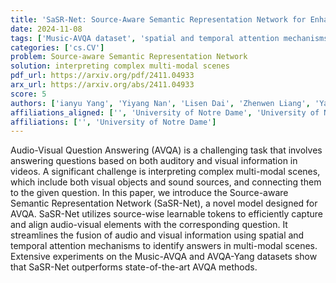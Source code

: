 ```yaml
---
title: 'SaSR-Net: Source-Aware Semantic Representation Network for Enhancing Audio-Visual Question Answering'
date: 2024-11-08
tags: ['Music-AVQA dataset', 'spatial and temporal attention mechanisms', 'Audio-Visual Question Answering', 'source-wise learnable tokens', 'fusion of audio and visual information', 'multi-modal scenes', 'AVQA-Yang dataset']
categories: ['cs.CV']
problem: Source-aware Semantic Representation Network
solution: interpreting complex multi-modal scenes
pdf_url: https://arxiv.org/pdf/2411.04933
arx_url: https://arxiv.org/abs/2411.04933
score: 5
authors: ['ianyu Yang', 'Yiyang Nan', 'Lisen Dai', 'Zhenwen Liang', 'Yapeng Tian', 'Xiangliang Zhang', 'Tianyu Yang', 'Ianyu Yang']
affiliations_aligned: ['', 'University of Notre Dame', 'University of Notre Dame', 'University of Notre Dame', 'University of Notre Dame', 'University of Notre Dame', 'University of Notre Dame', 'University of Notre Dame']
affiliations: ['', 'University of Notre Dame']
---
```



Audio-Visual Question Answering (AVQA) is a challenging task that involves answering questions based on both auditory and visual information in videos. A significant challenge is interpreting complex multi-modal scenes, which include both visual objects and sound sources, and connecting them to the given question. In this paper, we introduce the Source-aware Semantic Representation Network (SaSR-Net), a novel model designed for AVQA. SaSR-Net utilizes source-wise learnable tokens to efficiently capture and align audio-visual elements with the corresponding question. It streamlines the fusion of audio and visual information using spatial and temporal attention mechanisms to identify answers in multi-modal scenes. Extensive experiments on the Music-AVQA and AVQA-Yang datasets show that SaSR-Net outperforms state-of-the-art AVQA methods.